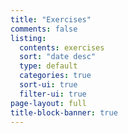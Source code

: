 ```yaml
---
title: "Exercises"
comments: false
listing:
  contents: exercises
  sort: "date desc"
  type: default
  categories: true
  sort-ui: true
  filter-ui: true
page-layout: full
title-block-banner: true
---
```



